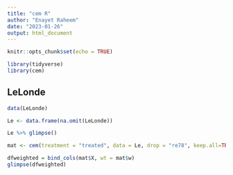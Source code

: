 ```yaml
---
title: "cem R"
author: "Enayet Raheem"
date: "2023-01-26"
output: html_document
---
```


```r
knitr::opts_chunk$set(echo = TRUE)

library(tidyverse)
library(cem)
```

## LeLonde

```r
data(LeLonde)

Le <- data.frame(na.omit(LeLonde))

Le %>% glimpse()

mat <- cem(treatment = "treated", data = Le, drop = "re78", keep.all=TRUE)

dfweighted = bind_cols(mat$X, wt = mat$w)
glimpse(dfweighted)

```


